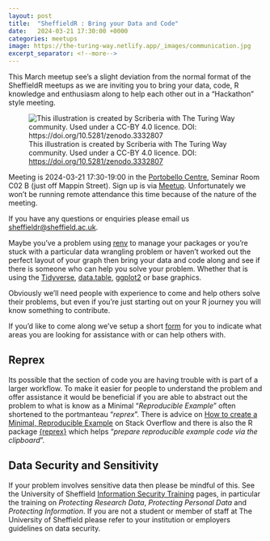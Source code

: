 ```yaml
---
layout: post
title:  "SheffieldR : Bring your Data and Code"
date:   2024-03-21 17:30:00 +0000
categories: meetups
image: https://the-turing-way.netlify.app/_images/communication.jpg
excerpt_separator: <!--more-->
---
```


This March meetup see's a slight deviation from the normal format of the SheffieldR meetups as we are inviting you to
bring your data, code, R knowledge and enthusiasm along to help each other out in a "Hackathon" style meeting.

![This illustration is created by Scriberia with The Turing Way community. Used under a CC-BY 4.0 licence. DOI:
[https://doi.org/10.5281/zenodo.3332807](https://doi.org/10.5281/zenodo.3332807)](https://the-turing-way.netlify.app/_images/communication.jpg)

Meeting is 2024-03-21 17:30-19:00 in the [Portobello Centre](https://www.openstreetmap.org/way/174114141), Seminar Room
C02 B (just off Mappin Street). Sign up is via
[Meetup](https://www.meetup.com/sheffieldr-sheffield-r-users-group/events/299525846/). Unfortunately we won't be running remote attendance this time because of the nature of
the meeting.

If you have any questions or enquiries please email us [sheffieldr@sheffield.ac.uk](mailto:sheffieldr@sheffield.ac.uk).

<!--more-->

Maybe you've a problem using [renv](https://rstudio.github.io/renv/articles/renv.html) to manage your packages or you're
stuck with a particular data wrangling problem or haven't worked out the perfect layout of your graph then bring your
data and code along and see if there is someone who can help you solve your problem. Whether that is using the
[Tidyverse](https://www.tidyverse.org), [data.table](https://rdatatable.gitlab.io/data.table/),
[ggplot2](https://ggplot2.tidyverse.org) or base graphics.

Obviously we'll need people with experience to come and help others solve their problems, but even if you're just
starting out on your R journey you will know something to contribute.

If you'd like to come along we've setup a short
[form](https://docs.google.com/forms/d/e/1FAIpQLSffiI7o68QcFngrirJ7YrjGgJfduwtv0UWJDQeNQLLKUDQmzA/viewform?pli=1) for
you to indicate what areas you are looking for assistance with or can help others with.

## Reprex

Its possible that the section of code you are having trouble with is part of a larger workflow. To make it easier for
people to understand the problem and offer assistance it would be beneficial if you are able to abstract out the problem
to what is know as a Minimal "_Reproducible Example_" often shortened to the portmanteau "_reprex_". There is advice on
[How to create a Minimal, Reproducible Example](https://stackoverflow.com/help/minimal-reproducible-example) on Stack
Overflow and there is also the R package [{reprex}](https://reprex.tidyverse.org/) which helps "_prepare reproducible
example code via the clipboard_".

## Data Security and Sensitivity

If your problem involves sensitive data then please be mindful of this. See the University of Sheffield [Information
Security Training](https://infosecurity.shef.ac.uk/training_courses/online/protecting-research-data) pages, in
particular the training on _Protecting Research Data_, _Protecting Personal Data_ and _Protecting Information_. If you
are not a student or member of staff at The University of Sheffield please refer to your institution or employers
guidelines on data security.
